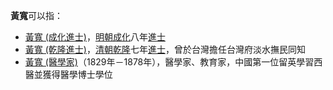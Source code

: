 '''黃寬'''可以指：
* [[黃寬_(成化進士)|黃寬 (成化進士)]]，[[明朝|明朝]][[成化|成化]]八年[[進士|進士]]
* [[黃寬_(乾隆進士)|黃寬 (乾隆進士)]]，[[清朝|清朝]][[乾隆|乾隆]]七年[[進士|進士]]，曾於台灣擔任台灣府淡水撫民同知
* [[黃寬_(醫學家)|黃寬 (醫學家)]]（1829年－1878年），醫學家、教育家，中國第一位留英學習西醫並獲得醫學博士學位
{{disambig|K宽|cat=二字黄姓人名消歧义}}